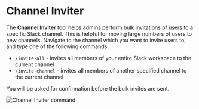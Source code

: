 # Channel Inviter

The **Channel Inviter** tool helps admins perform bulk invitations of users to a specific Slack channel. This is helpful for moving large numbers of users to new channels. Navigate to the channel which you want to invite users to, and type one of the following commands:

- `/invite-all` - invites all members of your entire Slack workspace to the current channel
- `/invite-channel` - invites all members of another specified channel to the current channel

You will be asked for confirmation before the bulk invites are sent.

![Channel Inviter command](/productivity-tools/channel-inviter/channel-inviter-command.gif)
